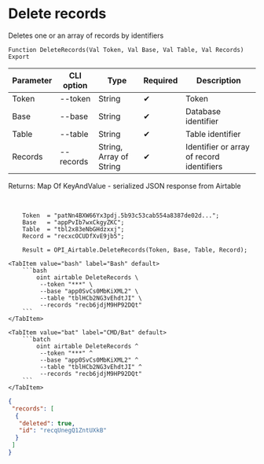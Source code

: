 ﻿---
sidebar_position: 4
description:  Deletes one or an array of records by identifiersСтраницы
keywords: [1C, 1С, 1С:Enterprise, 1С:Enterprise 8.3, API, Integration, Services, Exchange, OneScript, CLI, Airtable]
---


# Delete records
 Deletes one or an array of records by identifiers



`Function DeleteRecords(Val Token, Val Base, Val Table, Val Records) Export`

  | Parameter | CLI option | Type | Required | Description |
  |-|-|-|-|-|
  | Token | --token | String | &#x2714; | Token |
  | Base | --base | String | &#x2714; | Database identifier |
  | Table | --table | String | &#x2714; | Table identifier |
  | Records | --records | String, Array of String | &#x2714; | Identifier or array of record identifiers |

  
  Returns:  Map Of KeyAndValue - serialized JSON response from Airtable

<br/>




```bsl title="1C:Enterprise/OneScript code example"
    Token  = "patNn4BXW66Yx3pdj.5b93c53cab554a8387de02d...";
    Base   = "appPvIb7wxCkgyZKC";
    Table  = "tbl2x83eNbGHdzxxj";
    Record = "recxcOCUDfXvE9jb5";

    Result = OPI_Airtable.DeleteRecords(Token, Base, Table, Record);
```
 

 <Tabs>
  
    <TabItem value="bash" label="Bash" default>
        ```bash
            oint airtable DeleteRecords \
             --token "***" \
             --base "app0SvCs0MbKiXML2" \
             --table "tblHCb2NG3vEhdtJI" \
             --records "recb6jdjM9HP92DQt"
        ```
    </TabItem>
  
    <TabItem value="bat" label="CMD/Bat" default>
        ```batch
            oint airtable DeleteRecords ^
             --token "***" ^
             --base "app0SvCs0MbKiXML2" ^
             --table "tblHCb2NG3vEhdtJI" ^
             --records "recb6jdjM9HP92DQt"
        ```
    </TabItem>
</Tabs>


```json title="Result"
{
 "records": [
  {
   "deleted": true,
   "id": "recqUnegQ1ZntUXkB"
  }
 ]
}
```
